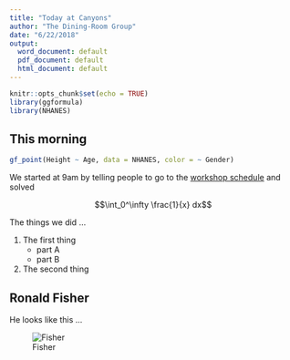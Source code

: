 ```yaml
---
title: "Today at Canyons"
author: "The Dining-Room Group"
date: "6/22/2018"
output:
  word_document: default
  pdf_document: default
  html_document: default
---
```


```r
knitr::opts_chunk$set(echo = TRUE)
library(ggformula)
library(NHANES)
```

## This morning


```r
gf_point(Height ~ Age, data = NHANES, color = ~ Gender)
```


<!-- this is a comment -->

We started at 9am by telling people to go to the [workshop schedule](http://statprep.org/Workshop) and solved 

$$\int_0^\infty \frac{1}{x} dx$$

The things we did ...

1. The first thing
    * part A
    * part B
2. The second thing

## Ronald Fisher

He looks like this ...

![Fisher](http://www-history.mcs.st-andrews.ac.uk/BigPictures/Fisher_2.jpeg)

